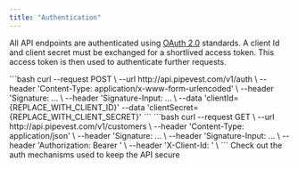 ```yaml
---
title: "Authentication"
---
```


All API endpoints are authenticated using [OAuth 2.0](https://pipevest.com) standards. A client Id and client secret
must be exchanged for a shortlived access token. This access token is then used to authenticate further requests.

<Steps>
  <Step title="Access Token Request">
    ```bash
      curl --request POST \
        --url http://api.pipevest.com/v1/auth \
        --header 'Content-Type: application/x-www-form-urlencoded' \
        --header 'Signature: ... \
        --header 'Signature-Input: ... \
        --data 'clientId={REPLACE_WITH_CLIENT_ID}'
        --data 'clientSecret={REPLACE_WITH_CLIENT_SECRET}'
    ```
  </Step>
  <Step title="Authenticate Requests with Token">
    ```bash
      curl --request GET \
        --url http://api.pipevest.com/v1/customers \
        --header 'Content-Type: application/json' \
        --header 'Signature: ... \
        --header 'Signature-Input: ... \
        --header 'Authorization: Bearer <access-token>' \
        --header 'X-Client-Id: <client-id>' \
    ```
  </Step>
</Steps>

<CardGroup cols={1}>
  <Card
    title="Authentication Guide"
    icon="user-shield"
    href="/concepts/authentication"
    horizontal
  >
    Check out the auth mechanisms used to keep the API secure
  </Card>
</CardGroup>
